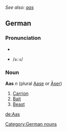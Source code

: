 ''See also: [[aas]]''
==German==
===Pronunciation===
*{{IPA|/aːs/}}
*{{SAMPA}} /<tt>a:s</tt>/

===Noun===
'''Aas''' ''n'' (plural [[Aase]] or [[Äser]])
#[[carrion|Carrion]]
#[[bait|Bait]]
#[[beast|Beast]]

[[Category:German nouns]]

[[de:Aas]]